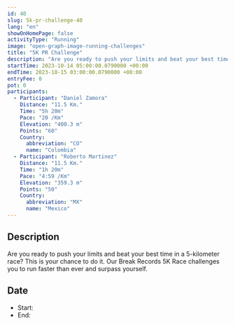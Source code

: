 ```yaml
---
id: 40
slug: 5k-pr-challenge-40
lang: "en"
showOnHomePage: false
activityType: "Running"
image: "open-graph-image-running-challenges"
title: "5K PR Challenge"
description: "Are you ready to push your limits and beat your best time in a 5-kilometer race? This is your chance to do it. Our Break Records 5K Race challenges you to run faster than ever and surpass yourself."
startTime: 2023-10-14 05:00:00.0790000 +00:00
endTime: 2023-10-15 03:00:00.0790000 +00:00
entryFee: 0
pot: 0
participants:
  - Participant: "Daniel Zamora"
    Distance: "11.5 Km."
    Time: "5h 20m"
    Pace: "20 /Km"
    Elevation: "400.3 m"
    Points: "60"
    Country:
      abbreviation: "CO"
      name: "Colombia"
  - Participant: "Roberto Martinez"
    Distance: "11.5 Km."
    Time: "1h 20m"
    Pace: "4:59 /Km"
    Elevation: "359.3 m"
    Points: "50"
    Country:
      abbreviation: "MX"
      name: "Mexico"
---
```



## Description

Are you ready to push your limits and beat your best time in a 5-kilometer race? This is your chance to do it. Our Break Records 5K Race challenges you to run faster than ever and surpass yourself.

## Date

- Start: <LocalDate dateUtc={frontmatter.startTime} client:load />
- End: <LocalDate dateUtc={frontmatter.endTime} client:load />
